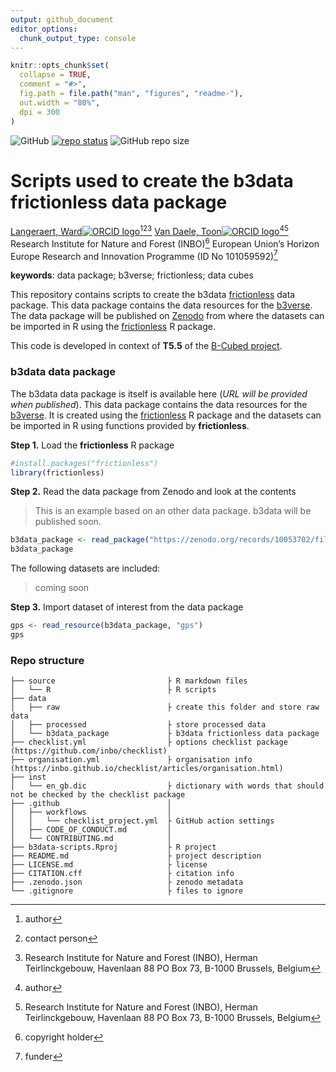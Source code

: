 ```yaml
---
output: github_document
editor_options: 
  chunk_output_type: console
---
```


<!-- README.md is generated from README.Rmd. Please edit that file -->

```r
knitr::opts_chunk$set(
  collapse = TRUE,
  comment = "#>",
  fig.path = file.path("man", "figures", "readme-"),
  out.width = "80%",
  dpi = 300
)
```

<!-- badges: start -->
![GitHub](https://img.shields.io/github/license/b-cubed-eu/b3data-scripts)
[![repo status](https://www.repostatus.org/badges/latest/wip.svg)](https://www.repostatus.org/#wip)
![GitHub repo size](https://img.shields.io/github/repo-size/b-cubed-eu/b3data-scripts)
<!-- badges: end -->

# Scripts used to create the b3data frictionless data package

[Langeraert, Ward![ORCID logo](https://info.orcid.org/wp-content/uploads/2019/11/orcid_16x16.png)](https://orcid.org/0000-0002-5900-8109)[^aut][^cre][^INBO]
[Van Daele, Toon![ORCID logo](https://info.orcid.org/wp-content/uploads/2019/11/orcid_16x16.png)](https://orcid.org/0000-0002-1362-853X)[^aut][^INBO]
Research Institute for Nature and Forest (INBO)[^cph]
European Union's Horizon Europe Research and Innovation Programme (ID No 101059592)[^fnd]

[^cph]: copyright holder
[^fnd]: funder
[^aut]: author
[^cre]: contact person
[^INBO]: Research Institute for Nature and Forest (INBO), Herman Teirlinckgebouw, Havenlaan 88 PO Box 73, B-1000 Brussels, Belgium

**keywords**: data package; b3verse; frictionless; data cubes

<!-- community: b3 -->
<!-- community: inbo -->

<!-- description: start -->
This repository contains scripts to create the b3data [frictionless](https://docs.ropensci.org/frictionless/) data package. This data package contains the data resources for the [b3verse](https://docs.b-cubed.eu/guides/b3verse/). The data package will be published on [Zenodo](https://zenodo.org/) from where the datasets can be imported in R using the [frictionless](https://docs.ropensci.org/frictionless/) R package.
<!-- description: end -->

This code is developed in context of **T5.5** of the [B-Cubed project](https://b-cubed.eu/).

### b3data data package

The b3data data package is itself is available here (*URL will be provided when published*).
This data package contains the data resources for the [b3verse](https://docs.b-cubed.eu/guides/b3verse/).
It is created using the [frictionless](https://docs.ropensci.org/frictionless/) R package and the datasets can be imported in R using functions provided by **frictionless**.

**Step 1.** Load the **frictionless** R package

```r
#install.packages("frictionless")
library(frictionless)
```

**Step 2.** Read the data package from Zenodo and look at the contents

> This is an example based on an other data package. b3data will be published soon.

```r
b3data_package <- read_package("https://zenodo.org/records/10053702/files/datapackage.json")
b3data_package
```

The following datasets are included:

> coming soon

**Step 3.** Import dataset of interest from the data package

```r
gps <- read_resource(b3data_package, "gps")
gps
```

### Repo structure

```
├── source                         ├ R markdown files
│   └── R                          ├ R scripts
├── data
│   ├── raw                        ├ create this folder and store raw data
│   ├── processed                  ├ store processed data
│   └── b3data_package             ├ b3data frictionless data package
├── checklist.yml                  ├ options checklist package (https://github.com/inbo/checklist)
├── organisation.yml               ├ organisation info (https://inbo.github.io/checklist/articles/organisation.html)
├── inst
│   └── en_gb.dic                  ├ dictionary with words that should not be checked by the checklist package
├── .github                        │ 
│   ├── workflows                  │ 
│   │   └── checklist_project.yml  ├ GitHub action settings
│   ├── CODE_OF_CONDUCT.md         │ 
│   └── CONTRIBUTING.md            │
├── b3data-scripts.Rproj           ├ R project
├── README.md                      ├ project description
├── LICENSE.md                     ├ license
├── CITATION.cff                   ├ citation info
├── .zenodo.json                   ├ zenodo metadata
└── .gitignore                     ├ files to ignore
```
